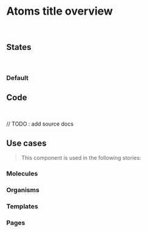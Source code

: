 
<Meta title="Atoms/Title/Overview" />

# Atoms title overview

<br />

## States

<br />

### Default

<Canvas>
  <Story of={TitleStories.TitleDefault}></Story>
</Canvas>

## Code

<br />

// TODO : add source docs

## Use cases

> This component is used in the following stories:

### Molecules

### Organisms

### Templates

### Pages
